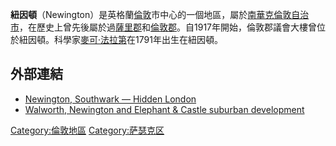 {{infobox UK place
|country =                  England
|region=                    大倫敦
|official_name=             Newington
|latitude=                  51.4988
|longitude=                 -0.0901
|os_grid_reference=         TQ325795
|london_borough=            南華克
|post_town=                 LONDON
|postcode_area=             SE
|postcode_district=         SE1, SE17
|dial_code                = 020
|constituency_westminster = 
|static_image_name        = Trinity church square southwark london.jpg
|static_image_caption     = 
}}
'''紐因頓'''（Newington）是英格蘭[[倫敦|倫敦]]市中心的一個地區，屬於[[南華克倫敦自治市|南華克倫敦自治市]]，在歷史上曾先後屬於過[[薩里郡|薩里郡]]和[[倫敦郡|倫敦郡]]。自1917年開始，倫敦郡議會大樓曾位於紐因頓。科學家[[麥可·法拉第|麥可·法拉第]]在1791年出生在紐因頓。

== 外部連結 ==
* [http://www.hidden-london.com/newington.html Newington, Southwark — Hidden London]
* [https://web.archive.org/web/20060505235537/http://www.ideal-homes.org.uk/southwark/main/walworth.htm Walworth, Newington and Elephant & Castle suburban development]

[[Category:倫敦地區|Category:倫敦地區]]
[[Category:萨瑟克区|Category:萨瑟克区]]